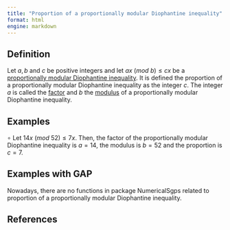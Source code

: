 ```yaml
---
title: "Proportion of a proportionally modular Diophantine inequality"
format: html
engine: markdown
---
```


<!-- Definición de Num. Sem. -->

## Definition

Let $a, b$ and $c$ be positive integers and let $ax ~ (mod ~ b) \le cx$ be a [proportionally modular Diophantine inequality](Prop-mod-Diophantine-ineq.qmd). It is defined the proportion of a proportionally modular Diophantine inequality as the integer $c$. The integer $a$ is called the [factor](Factor-prop-mod-Diophantine-ineq.qmd) and $b$ the [modulus](Modulus-prop-mod-Diophantine-ineq.qmd) of a proportionally modular Diophantine inequality.

## Examples

$\circ$ Let $14x ~ (mod ~ 52) \le 7x$. Then, the factor of the proportionally modular Diophantine inequality is $a = 14$, the modulus is $b = 52$ and the proportion is $c = 7$.

## Examples with GAP

Nowadays, there are no functions in package NumericalSgps related to proportion of a proportionally modular Diophantine inequality.

## References

